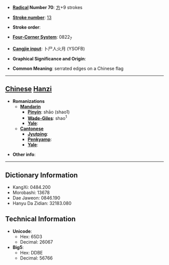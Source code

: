 * '''[[Wiktionary:Chinese radical index| Radical]] Number 70''': [[Wiktionary:Chinese radical index 方|方]]+9 strokes

* '''[[Wiktionary:Chinese total strokes index|Stroke number]]''': [[Wiktionary:Chinese total strokes index 13|13]]

* '''Stroke order''': 

* '''[[Wiktionary:Chinese four corner index|Four-Corner System]]''': 0822<sub>7</sub>

* '''[[Wiktionary:Chinese Cangjie index|Cangjie input]]''': 卜尸人火月 (YSOFB)

* '''Graphical Significance and Origin''': 

* '''Common Meaning''': serrated edges on a Chinese flag

----

== [[Chinese]] [[Hanzi]] ==

* '''Romanizations'''
** '''[[Mandarin]]'''
*** '''[[Pinyin]]''': shāo (shao1)
*** '''[[Wade-Giles]]''': shao<sup>1</sup>
*** '''[[Yale]]''': 
** '''[[Cantonese]]'''
*** '''[[Jyutping]]''':
*** '''[[Penkyamp]]''': 
*** '''[[Yale]]''': 

* '''Other info''': 

----

== Dictionary Information ==

* KangXi: 0484.200
* Morobashi: 13678
* Dae Jaweon: 0846.190
* Hanyu Da Zidian: 32183.080

== Technical Information ==

* '''Unicode''':
** Hex: 65D3
** Decimal: 26067
* '''Big5''':
** Hex: DDBE
** Decimal: 56766